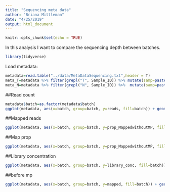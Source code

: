 ```yaml
---
title: "Sequencing meta data"
author: "Briana Mittleman"
date: "4/25/2019"
output: html_document
---
```


```r
knitr::opts_chunk$set(echo = TRUE)
```
In this analysis I want to compare the sequencing depth between batches.  

```r
library(tidyverse)
```

Load metadata:  

```r
metadata=read.table("../data/MetaDataSequencing.txt",header = T)
meta_T=metadata %>% filter(grepl("T", Sample_ID)) %>% mutate(samp=paste("X", Sample_ID, sep=""))
meta_N=metadata %>% filter(grepl("N", Sample_ID)) %>%  mutate(samp=paste("X", Sample_ID, sep=""))
```

##Read count
```r
metadata$batch=as.factor(metadata$batch)
ggplot(metadata, aes(x=batch, group=batch, y=reads, fill=batch)) + geom_boxplot() + geom_jitter() + facet_grid(~fraction) + labs(title="Read count by batch")
```

##Mapped reads
```r
ggplot(metadata, aes(x=batch, group=batch, y=prop_MappedwithoutMP, fill=batch)) + geom_boxplot() + geom_jitter() + facet_grid(~fraction) + labs(title="Mapped reads by batch")
```

##Map prop

```r
ggplot(metadata, aes(x=batch, group=batch, y=prop_MappedwithoutMP, fill=batch)) + geom_boxplot() + geom_jitter() + facet_grid(~fraction) + labs(title="Proportion Mapped reads by batch")
```


##Library concentration  

```r
ggplot(metadata, aes(x=batch, group=batch, y=library_conc, fill=batch)) + geom_boxplot() + geom_jitter() + facet_grid(~fraction) + labs(title="Library concentrations by batch")
```

##before mp  

```r
ggplot(metadata, aes(x=batch, group=batch, y=mapped, fill=batch)) + geom_boxplot() + geom_jitter() + facet_grid(~fraction) + labs(title="Mapped reads before MP filter by batch")
```

